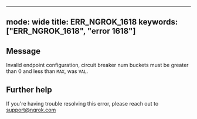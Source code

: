 
---
mode: wide
title: ERR_NGROK_1618
keywords: ["ERR_NGROK_1618", "error 1618"]
---

## Message
Invalid endpoint configuration, circuit breaker num buckets must be greater than 0 and less than `MAX`, was `VAL`.




## Further help
If you're having trouble resolving this error, please reach out to [support@ngrok.com](mailto:support@ngrok.com?subject=Help%20with%20ERR_NGROK_1618)

